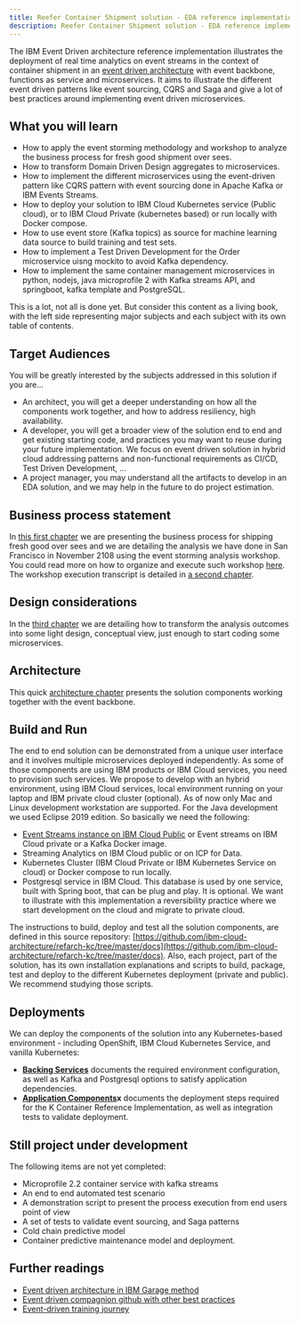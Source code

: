 ```yaml
---
title: Reefer Container Shipment solution - EDA reference implementation
description: Reefer Container Shipment solution - EDA reference implementation
---
```



The IBM Event Driven architecture reference implementation illustrates the deployment of real time analytics on event streams in the context of container shipment in an [event driven architecture](https://ibm-cloud-architecture.github.io/refarch-eda/) with event backbone, functions as service and microservices. It aims to illustrate the different event driven patterns like event sourcing, CQRS and Saga and give a lot of best practices around implementing event driven microservices.

## What you will learn

* How to apply the event storming methodology and workshop to analyze the business process for fresh good shipment over sees.
* How to transform Domain Driven Design aggregates to microservices.
* How to implement the different microservices using the event-driven pattern like CQRS pattern with event sourcing done in Apache Kafka or IBM Events Streams.
* How to deploy your solution to IBM Cloud Kubernetes service (Public cloud), or to IBM Cloud Private (kubernetes based) or run locally with Docker compose.
* How to use event store (Kafka topics) as source for machine learning data source to build training and test sets.
* How to implement a Test Driven Development for the Order microservice uisng mockito to avoid Kafka dependency.
* How to implement the same container management microservices in python, nodejs, java microprofile 2 with Kafka streams API, and springboot, kafka template and PostgreSQL.

This is a lot, not all is done yet. But consider this content as a living book, with the left side representing major subjects and each subject with its own table of contents.

## Target Audiences

You will be greatly interested by the subjects addressed in this solution if you are...

* An architect, you will get a deeper understanding on how all the components work together, and how to address resiliency, high availability.
* A developer, you will get a broader view of the solution end to end and get existing starting code, and practices you may want to reuse during your future implementation. We focus on event driven solution in hybrid cloud addressing patterns and non-functional requirements as CI/CD, Test Driven Development, ...
* A project manager, you may understand all the artifacts to develop in an EDA solution, and we may help in the future to do project estimation.

## Business process statement

In [this first chapter](introduction.mdx) we are presenting the business process for shipping fresh good over sees and we are detailing the analysis we have done in San Francisco in November 2108 using the event storming analysis workshop. You could read more on how to organize and execute such workshop [here](https://ibm-cloud-architecture.github.io/refarch-eda/methodology/readme/). The workshop execution transcript is detailed in [a second chapter](analysis/readme.mdx).

## Design considerations

In the [third chapter](design/readme.mdx) we are detailing how to transform the analysis outcomes into some light design, conceptual view, just enough to start coding some microservices.

## Architecture

This quick [architecture chapter](design/architecture.mdx) presents the solution components working together with the event backbone.

## Build and Run

The end to end solution can be demonstrated from a unique user interface and it involves multiple microservices deployed independently. As some of those components are using IBM products or IBM Cloud services, you need to provision such services. We propose to develop with an hybrid environment, using IBM Cloud services, local environment running on your laptop and IBM private cloud cluster (optional). As of now only Mac and Linux development workstation are supported. For the Java development we used Eclipse 2019 edition. So basically we need the following:

* [Event Streams instance on IBM Cloud Public](https://ibm-cloud-architecture.github.io/refarch-eda/deployments/eventstreams) or Event streams on IBM Cloud private or a Kafka Docker image.
* Streaming Analytics on IBM Cloud public or on ICP for Data.
* Kubernetes Cluster (IBM Cloud Private or IBM Kubernetes Service on cloud) or Docker compose to run locally.
* Postgresql service in IBM Cloud. This database is used by one service, built with Spring boot, that can be plug and play. It is optional. We want to illustrate with this implementation a reversibility practice where we start development on the cloud and migrate to private cloud.

The instructions to build, deploy and test all the solution components, are defined in this source repository: [https://github.com/ibm-cloud-architecture/refarch-kc/tree/master/docs](https://github.com/ibm-cloud-architecture/refarch-kc/tree/master/docs). Also, each project, part of the solution, has its own installation explanations and scripts to build, package, test and deploy to the different Kubernetes deployment (private and public). We recommend studying those scripts.

## Deployments

We can deploy the components of the solution into any Kubernetes-based environment - including OpenShift, IBM Cloud Kubernetes Service, and vanilla Kubernetes:

* **[Backing Services](deployments/backing-services.mdx)** documents the required environment configuration, as well as Kafka and Postgresql options to satisfy application dependencies.
* **[Application Components](deployments/application-components.md)x** documents the deployment steps required for the K Container Reference Implementation, as well as integration tests to validate deployment.

## Still project under development

The following items are not yet completed:

* Microprofile 2.2 container service with kafka streams
* An end to end automated test scenario
* A demonstration script to present the process execution from end users point of view
* A set of tests to validate event sourcing, and Saga patterns
* Cold chain predictive model
* Container predictive maintenance model and deployment.

## Further readings

* [Event driven architecture in IBM Garage method](https://www.ibm.com/cloud/garage/architectures/eventDrivenArchitecture)
* [Event driven compagnion github with other best practices](https://ibm-cloud-architecture.github.io/refarch-eda/)
* [Event-driven training journey](https://ibm-cloud-architecture.github.io/refarch-eda/eda-skill-journey/)
